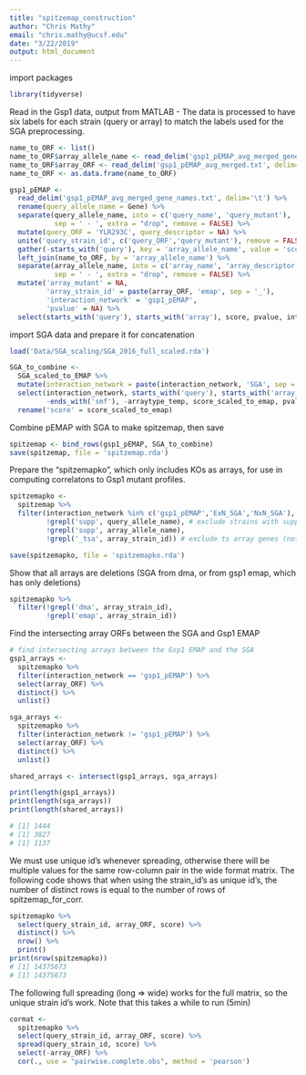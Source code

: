 ```yaml
---
title: "spitzemap_construction"
author: "Chris Mathy"
email: "chris.mathy@ucsf.edu"
date: "3/22/2019"
output: html_document
---
```


import packages
```r
library(tidyverse)
```

Read in the Gsp1 data, output from MATLAB
- The data is processed to have six labels for each strain (query or array) to match the labels
  used for the SGA preprocessing.
```r
name_to_ORF <- list()
name_to_ORF$array_allele_name <- read_delim('gsp1_pEMAP_avg_merged_gene_names.txt', delim='\t') %>% colnames()
name_to_ORF$array_ORF <- read_delim('gsp1_pEMAP_avg_merged.txt', delim='\t') %>% colnames()
name_to_ORF <- as.data.frame(name_to_ORF)

gsp1_pEMAP <-
  read_delim('gsp1_pEMAP_avg_merged_gene_names.txt', delim='\t') %>% 
  rename(query_allele_name = Gene) %>%
  separate(query_allele_name, into = c('query_name', 'query_mutant'),
           sep = ' - ', extra = "drop", remove = FALSE) %>% 
  mutate(query_ORF = 'YLR293C', query_descriptor = NA) %>% 
  unite('query_strain_id', c('query_ORF','query_mutant'), remove = FALSE) %>% 
  gather(-starts_with('query'), key = 'array_allele_name', value = 'score', na.rm = TRUE) %>%
  left_join(name_to_ORF, by = 'array_allele_name') %>% 
  separate(array_allele_name, into = c('array_name', 'array_descriptor'),
           sep = ' - ', extra = "drop", remove = FALSE) %>% 
  mutate('array_mutant' = NA,
         'array_strain_id' = paste(array_ORF, 'emap', sep = '_'),
         'interaction_network' = 'gsp1_pEMAP',
         'pvalue' = NA) %>%
  select(starts_with('query'), starts_with('array'), score, pvalue, interaction_network)
```

import SGA data and prepare it for concatenation
```r
load('Data/SGA_scaling/SGA_2016_full_scaled.rda')

SGA_to_combine <-
  SGA_scaled_to_EMAP %>% 
  mutate(interaction_network = paste(interaction_network, 'SGA', sep = '_')) %>% 
  select(interaction_network, starts_with('query'), starts_with('array'),
         -ends_with('smf'), -arraytype_temp, score_scaled_to_emap, pvalue) %>% 
  rename('score' = score_scaled_to_emap)
```

Combine pEMAP with SGA to make spitzemap, then save
```r
spitzemap <- bind_rows(gsp1_pEMAP, SGA_to_combine)
save(spitzemap, file = 'spitzemap.rda')
```

Prepare the "spitzemapko", which only includes KOs as arrays, for use in
computing correlatons to Gsp1 mutant profiles.
```r
spitzemapko <-
  spitzemap %>% 
  filter(interaction_network %in% c('gsp1_pEMAP','ExN_SGA','NxN_SGA'),
         !grepl('supp', query_allele_name), # exclude strains with suppressive mutations
         !grepl('supp', array_allele_name),
         !grepl('_tsa', array_strain_id)) # exclude ts array genes (not in gsp1 emap library anyway)

save(spitzemapko, file = 'spitzemapko.rda')
```

Show that all arrays are deletions (SGA from dma, or from gsp1 emap, which has only deletions)
```r
spitzemapko %>%
  filter(!grepl('dma', array_strain_id),
         !grepl('emap', array_strain_id))
```

Find the intersecting array ORFs between the SGA and Gsp1 EMAP
```r
# find intersecting arrays between the Gsp1 EMAP and the SGA
gsp1_arrays <- 
  spitzemapko %>% 
  filter(interaction_network == 'gsp1_pEMAP') %>% 
  select(array_ORF) %>% 
  distinct() %>% 
  unlist()

sga_arrays <-
  spitzemapko %>% 
  filter(interaction_network != 'gsp1_pEMAP') %>% 
  select(array_ORF) %>% 
  distinct() %>% 
  unlist()

shared_arrays <- intersect(gsp1_arrays, sga_arrays)

print(length(gsp1_arrays))
print(length(sga_arrays))
print(length(shared_arrays))

# [1] 1444
# [1] 3827
# [1] 1137
```

We must use unique id's whenever spreading, otherwise there
will be multiple values for the same row-column pair in the
wide format matrix. The following code shows that when using
the strain_id's as unique id's, the number of distinct rows
is equal to the number of rows of spitzemap_for_corr.
```r
spitzemapko %>% 
  select(query_strain_id, array_ORF, score) %>%
  distinct() %>% 
  nrow() %>% 
  print()
print(nrow(spitzemapko))
# [1] 14375673
# [1] 14375673
```

The following full spreading (long => wide) works for the full matrix,
so the unique strain id's work. Note that this takes a while to run (5min)
```r
cormat <-
  spitzemapko %>% 
  select(query_strain_id, array_ORF, score) %>%
  spread(query_strain_id, score) %>% 
  select(-array_ORF) %>% 
  cor(., use = "pairwise.complete.obs", method = 'pearson')
```



